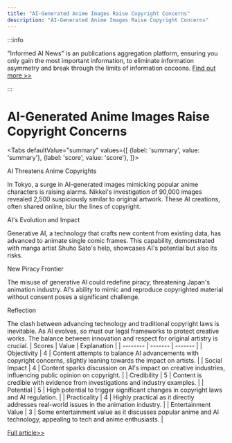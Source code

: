 ```yaml
---
title: "AI-Generated Anime Images Raise Copyright Concerns"
description: "AI-Generated Anime Images Raise Copyright Concerns"
---
```



:::info

"Informed AI News" is an publications aggregation platform, ensuring you only gain the most important information, to eliminate information asymmetry and break through the limits of information cocoons.  [Find out more >>](/)

:::

# AI-Generated Anime Images Raise Copyright Concerns


<Tabs
	defaultValue="summary"
	values={[
	{label: 'summary', value: 'summary'},
	{label: 'score', value: 'score'},
]}>
<TabItem value="summary">


AI Threatens Anime Copyrights

In Tokyo, a surge in AI-generated images mimicking popular anime characters is raising alarms. Nikkei's investigation of 90,000 images revealed 2,500 suspiciously similar to original artwork. These AI creations, often shared online, blur the lines of copyright.

AI's Evolution and Impact

Generative AI, a technology that crafts new content from existing data, has advanced to animate single comic frames. This capability, demonstrated with manga artist Shuho Sato's help, showcases AI's potential but also its risks.

New Piracy Frontier

The misuse of generative AI could redefine piracy, threatening Japan's animation industry. AI's ability to mimic and reproduce copyrighted material without consent poses a significant challenge.

Reflection

The clash between advancing technology and traditional copyright laws is inevitable. As AI evolves, so must our legal frameworks to protect creative works. The balance between innovation and respect for original artistry is crucial.
</TabItem>
<TabItem value="score">
	| Scores     | Value   | Explanation |
	| -------- | ------- | ------- |
	| Objectivity  | 4    | Content attempts to balance AI advancements with copyright concerns, slightly leaning towards the impact on artists.    |
	| Social Impact | 4     | Content sparks discussion on AI's impact on creative industries, influencing public opinion on copyright.    |
	| Credibility    | 5    | Content is credible with evidence from investigations and industry examples.    |
	| Potential    | 5    | High potential to trigger significant changes in copyright laws and AI regulation.    |
	| Practicality    | 4    | Highly practical as it directly addresses real-world issues in the animation industry.    |
	| Entertainment Value    | 3    | Some entertainment value as it discusses popular anime and AI technology, appealing to tech and anime enthusiasts.    |
</TabItem>
</Tabs>

[Full article>>](https://asia.nikkei.com/Business/Technology/NIKKEI-Film-Japanese-anime-vs.-generative-AI)
